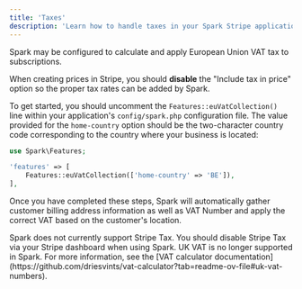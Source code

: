 ```yaml
---
title: 'Taxes'
description: 'Learn how to handle taxes in your Spark Stripe application.'
---
```


Spark may be configured to calculate and apply European Union VAT tax to subscriptions.

<Note>

When creating prices in Stripe, you should **disable** the "Include tax in price" option so the proper tax rates can be added by Spark.
</Note>

To get started, you should uncomment the `Features::euVatCollection()` line within your application's `config/spark.php` configuration file. The value provided for the `home-country` option should be the two-character country code corresponding to the country where your business is located:

```php
use Spark\Features;

'features' => [
    Features::euVatCollection(['home-country' => 'BE']),
],
```

Once you have completed these steps, Spark will automatically gather customer billing address information as well as VAT Number and apply the correct VAT based on the customer's location.

<Note>
Spark does not currently support Stripe Tax. You should disable Stripe Tax via your Stripe dashboard when using Spark.
</Note>

<Warning>
    UK VAT is no longer supported in Spark. For more information, see the [VAT calculator documentation](https://github.com/driesvints/vat-calculator?tab=readme-ov-file#uk-vat-numbers). 
</Warning>
